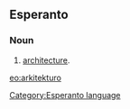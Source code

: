 ==Esperanto==
===Noun===
# [[architecture]].

{{Universala Vortaro}}
[[eo:arkitekturo]]
[[Category:Esperanto language]]